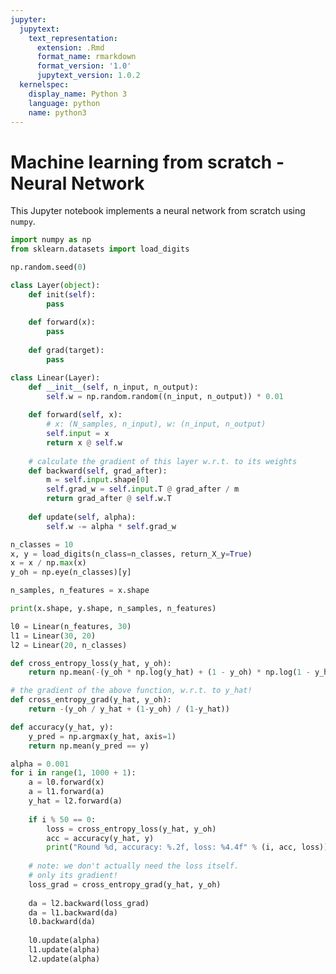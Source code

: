 ```yaml
---
jupyter:
  jupytext:
    text_representation:
      extension: .Rmd
      format_name: rmarkdown
      format_version: '1.0'
      jupytext_version: 1.0.2
  kernelspec:
    display_name: Python 3
    language: python
    name: python3
---
```


# Machine learning from scratch - Neural Network

This Jupyter notebook implements a neural network from scratch using `numpy`.

```python
import numpy as np
from sklearn.datasets import load_digits
```

```python
np.random.seed(0)

class Layer(object):
    def init(self):
        pass
    
    def forward(x):
        pass
    
    def grad(target):
        pass

class Linear(Layer):
    def __init__(self, n_input, n_output):
        self.w = np.random.random((n_input, n_output)) * 0.01
    
    def forward(self, x):
        # x: (N_samples, n_input), w: (n_input, n_output)
        self.input = x
        return x @ self.w
    
    # calculate the gradient of this layer w.r.t. to its weights
    def backward(self, grad_after):
        m = self.input.shape[0]
        self.grad_w = self.input.T @ grad_after / m
        return grad_after @ self.w.T
    
    def update(self, alpha):
        self.w -= alpha * self.grad_w

n_classes = 10
x, y = load_digits(n_class=n_classes, return_X_y=True)
x = x / np.max(x)
y_oh = np.eye(n_classes)[y]

n_samples, n_features = x.shape

print(x.shape, y.shape, n_samples, n_features)

l0 = Linear(n_features, 30)
l1 = Linear(30, 20)
l2 = Linear(20, n_classes)

def cross_entropy_loss(y_hat, y_oh):
    return np.mean(-(y_oh * np.log(y_hat) + (1 - y_oh) * np.log(1 - y_hat)))

# the gradient of the above function, w.r.t. to y_hat!
def cross_entropy_grad(y_hat, y_oh):
    return -(y_oh / y_hat + (1-y_oh) / (1-y_hat))

def accuracy(y_hat, y):
    y_pred = np.argmax(y_hat, axis=1)
    return np.mean(y_pred == y)

alpha = 0.001
for i in range(1, 1000 + 1):
    a = l0.forward(x)
    a = l1.forward(a)
    y_hat = l2.forward(a)
    
    if i % 50 == 0:
        loss = cross_entropy_loss(y_hat, y_oh)
        acc = accuracy(y_hat, y)
        print("Round %d, accuracy: %.2f, loss: %4.4f" % (i, acc, loss))
    
    # note: we don't actually need the loss itself.
    # only its gradient!
    loss_grad = cross_entropy_grad(y_hat, y_oh)
    
    da = l2.backward(loss_grad)
    da = l1.backward(da)
    l0.backward(da)
    
    l0.update(alpha)
    l1.update(alpha)
    l2.update(alpha)
```

```python

```

```python

```

```python

```
